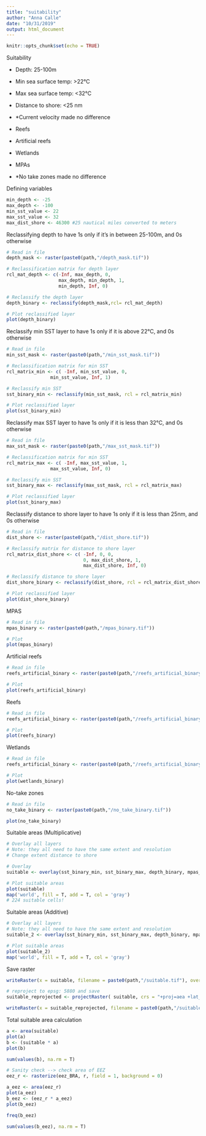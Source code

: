 ```yaml
---
title: "suitability"
author: "Anna Calle"
date: "10/31/2019"
output: html_document
---
```


```r
knitr::opts_chunk$set(echo = TRUE)
```

Suitability 

- Depth: 25-100m
- Min sea surface temp: >22°C
- Max sea surface temp: <32°C
- Distance to shore: <25 nm
- *Current velocity made no difference

- Reefs
- Artificial reefs
- Wetlands
- MPAs
- *No take zones made no difference

Defining variables
```r
min_depth <- -25
max_depth <- -100
min_sst_value <- 22
max_sst_value <- 32
max_dist_shore <- 46300 #25 nautical miles converted to meters

```



Reclassifying depth to have 1s only if it's in between 25-100m, and 0s otherwise

```r
# Read in file
depth_mask <- raster(paste0(path,"/depth_mask.tif"))

# Reclassification matrix for depth layer
rcl_mat_depth <- c(-Inf, max_depth, 0,
                   max_depth, min_depth, 1,
                   min_depth, Inf, 0)

# Reclassify the depth layer
depth_binary <- reclassify(depth_mask,rcl= rcl_mat_depth)

# Plot reclassified layer
plot(depth_binary)

```

Reclassify min SST layer to have 1s only if it is above 22°C, and 0s otherwise
```r
# Read in file
min_sst_mask <- raster(paste0(path,"/min_sst_mask.tif"))

# Reclassification matrix for min SST
rcl_matrix_min <- c( -Inf, min_sst_value, 0,
                min_sst_value, Inf, 1)

# Reclassify min SST
sst_binary_min <- reclassify(min_sst_mask, rcl = rcl_matrix_min)

# Plot reclassified layer
plot(sst_binary_min)
```


Reclassify max SST layer to have 1s only if it is less than 32°C, and 0s otherwise
```r
# Read in file
max_sst_mask <- raster(paste0(path,"/max_sst_mask.tif"))

# Reclassification matrix for min SST
rcl_matrix_max <- c( -Inf, max_sst_value, 1,
                max_sst_value, Inf, 0)

# Reclassify min SST
sst_binary_max <- reclassify(max_sst_mask, rcl = rcl_matrix_max)

# Plot reclassified layer
plot(sst_binary_max)
```

Reclassify distance to shore layer to have 1s only if it is less than 25nm, and 0s otherwise
```r
# Read in file
dist_shore <- raster(paste0(path,"/dist_shore.tif"))

# Reclassify matrix for distance to shore layer
rcl_matrix_dist_shore <- c( -Inf, 0, 0,
                            0, max_dist_shore, 1,
                            max_dist_shore, Inf, 0)

# Reclassify distance to shore layer
dist_shore_binary <- reclassify(dist_shore, rcl = rcl_matrix_dist_shore)

# Plot reclassified layer
plot(dist_shore_binary)
```


MPAS
```r
# Read in file
mpas_binary <- raster(paste0(path,"/mpas_binary.tif"))

# Plot
plot(mpas_binary)

```

Artificial reefs
```r
# Read in file
reefs_artificial_binary <- raster(paste0(path,"/reefs_artificial_binary.tif"))

# Plot
plot(reefs_artificial_binary)

```

Reefs
```r
# Read in file
reefs_artificial_binary <- raster(paste0(path,"/reefs_artificial_binary.tif"))

# Plot
plot(reefs_binary)

```

Wetlands
```r
# Read in file
reefs_artificial_binary <- raster(paste0(path,"/reefs_artificial_binary.tif"))

# Plot
plot(wetlands_binary)

```

No-take zones
```r
# Read in file
no_take_binary <- raster(paste0(path,"/no_take_binary.tif"))

plot(no_take_binary)

```


Suitable areas (Multiplicative)
```r
# Overlay all layers
# Note: they all need to have the same extent and resolution
# Change extent distance to shore 

# Overlay
suitable <- overlay(sst_binary_min, sst_binary_max, depth_binary, mpas_binary, wetlands_binary, reefs_binary, reefs_artificial_binary, no_take_binary, dist_shore_binary, fun = function(a,b,c,d,e,f,g,h,i){a*b*c*d*e*f*g*h*i})

# Plot suitable areas
plot(suitable)
map('world', fill = T, add = T, col = 'gray')
# 224 suitable cells!
```

Suitable areas (Additive)
```r
# Overlay all layers
# Note: they all need to have the same extent and resolution
suitable_2 <- overlay(sst_binary_min, sst_binary_max, depth_binary, mpas_binary, wetlands_binary, reefs_binary, reefs_artificial_binary, no_take_binary, dist_shore_binary, fun = function(a,b,c,d,e,f,g,h,i){a+b+c+d+e+f+g+h+i})

# Plot suitable areas
plot(suitable_2)
map('world', fill = T, add = T, col = 'gray')

```


Save raster
```r
writeRaster(x = suitable, filename = paste0(path,"/suitable.tif"), overwrite = T)

# reproject to epsg: 5880 and save
suitable_reprojected <- projectRaster( suitable, crs = "+proj=aea +lat_1=-2 +lat_2=-22 +lat_0=-12 +lon_0=-54 +x_0=0 +y_0=0 +ellps=GRS80 +towgs84=0,0,0,0,0,0,0 +units=m +no_defs")

writeRaster(x = suitable_reprojected, filename = paste0(path,"/suitable_epsg5880.tif"), overwrite = T)

```


Total suitable area calculation
```r
a <- area(suitable)
plot(a)
b <- (suitable * a)
plot(b)

sum(values(b), na.rm = T)
```

```r
# Sanity check --> check area of EEZ
eez_r <- rasterize(eez_BRA, r, field = 1, background = 0)

a_eez <- area(eez_r)
plot(a_eez)
b_eez <- (eez_r * a_eez)
plot(b_eez)

freq(b_eez)

sum(values(b_eez), na.rm = T)
```


